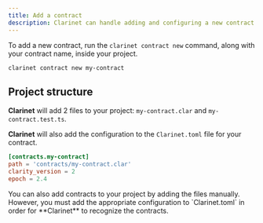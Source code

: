 ```yaml
---
title: Add a contract
description: Clarinet can handle adding and configuring a new contract to your project.
---
```



To add a new contract, run the `clarinet contract new` command, along with your contract name, inside your project.

```console title="Terminal"
clarinet contract new my-contract
```

## Project structure

**Clarinet** will add 2 files to your project: `my-contract.clar` and `my-contract.test.ts`.

<Files className='pointer-events-none'>
  <Folder name="contracts" defaultOpen>
    <File name="my-contract.clar" className='bg-[hsl(var(--highlight))]' />
  </Folder>
  <Folder name="settings" />
  <Folder name="tests" defaultOpen>
    <File name="my-contract.test.ts" className='bg-[hsl(var(--highlight))]' />
  </Folder>
  <File name=".gitignore" />
  <File name="Clarinet.toml" />
  <File name="package.json" />
  <File name="tsconfig.json" />
  <File name="vitest.config.js" />
</Files>

**Clarinet** will also add the configuration to the `Clarinet.toml` file for your contract.

```toml
[contracts.my-contract]
path = 'contracts/my-contract.clar'
clarity_version = 2
epoch = 2.4
```

<Callout title="Adding contracts manually">
You can also add contracts to your project by adding the files manually. However, you must add the appropriate configuration to `Clarinet.toml` in order for **Clarinet** to recognize the contracts.
</Callout>